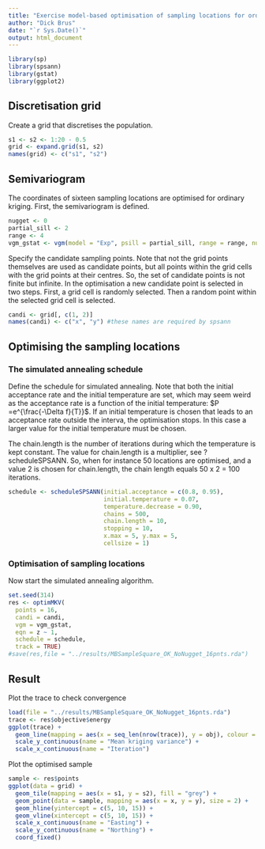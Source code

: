 ```yaml
---
title: "Exercise model-based optimisation of sampling locations for ordinary kriging"
author: "Dick Brus"
date: "`r Sys.Date()`"
output: html_document
---
```


```r
library(sp)
library(spsann)
library(gstat)
library(ggplot2)
```

## Discretisation grid

Create a grid that discretises the population.
```r
s1 <- s2 <- 1:20 - 0.5
grid <- expand.grid(s1, s2)
names(grid) <- c("s1", "s2")
```

## Semivariogram

The coordinates of sixteen sampling locations are optimised for ordinary kriging. First, the semivariogram is defined.

```r
nugget <- 0
partial_sill <- 2
range <- 4
vgm_gstat <- vgm(model = "Exp", psill = partial_sill, range = range, nugget = nugget)
```

Specify the candidate sampling points. Note that not the grid points themselves are used as candidate points, but all points within the grid cells with the grid points at their centres. So, the set of candidate points is not finite but infinite. In the optimisation a new candidate point is selected in two steps. First, a grid cell is randomly selected. Then a random point within the selected grid cell is selected.

```r
candi <- grid[, c(1, 2)]
names(candi) <- c("x", "y") #these names are required by spsann
```

## Optimising the sampling locations

### The simulated annealing schedule

Define the schedule for simulated annealing. Note that both the initial acceptance rate  and the initial temperature are set, which may seem weird as the acceptance rate is a function of the initial temperature: $P =e^{\frac{-\Delta f}{T}}$. If an initial temperature is chosen that leads to an acceptance rate outside the interva, the optimisation stops. In this case a larger value for the initial temperature must be chosen.

The chain.length is the number of iterations during which the temperature is kept constant. The value for chain.length is a multiplier, see ?scheduleSPSANN. So, when for instance 50 locations are optimised, and a value 2 is chosen for chain.length, the chain length equals 50 x 2 = 100 iterations. 

```r
schedule <- scheduleSPSANN(initial.acceptance = c(0.8, 0.95),
                           initial.temperature = 0.07,
                           temperature.decrease = 0.90,
                           chains = 500,
                           chain.length = 10,
                           stopping = 10,
                           x.max = 5, y.max = 5,
                           cellsize = 1)
```

### Optimisation of sampling locations

Now start the simulated annealing algorithm.

```r
set.seed(314)
res <- optimMKV(
  points = 16,
  candi = candi,
  vgm = vgm_gstat,
  eqn = z ~ 1,
  schedule = schedule,
  track = TRUE)
#save(res,file = "../results/MBSampleSquare_OK_NoNugget_16pnts.rda")
```

## Result

Plot the trace to check convergence

```r
load(file = "../results/MBSampleSquare_OK_NoNugget_16pnts.rda")
trace <- res$objective$energy
ggplot(trace) +
  geom_line(mapping = aes(x = seq_len(nrow(trace)), y = obj), colour = "red") +
  scale_y_continuous(name = "Mean kriging variance") +
  scale_x_continuous(name = "Iteration")
```

Plot the optimised sample

```r
sample <- res$points
ggplot(data = grid) +
  geom_tile(mapping = aes(x = s1, y = s2), fill = "grey") +
  geom_point(data = sample, mapping = aes(x = x, y = y), size = 2) +
  geom_hline(yintercept = c(5, 10, 15)) +
  geom_vline(xintercept = c(5, 10, 15)) +
  scale_x_continuous(name = "Easting") +
  scale_y_continuous(name = "Northing") +
  coord_fixed()
```

